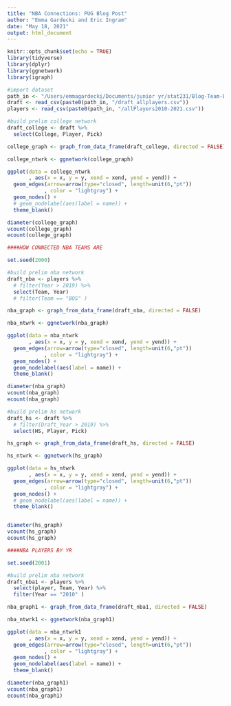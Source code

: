 ```yaml
---
title: "NBA Connections: PUG Blog Post"
author: "Emma Gardecki and Eric Ingram"
date: "May 18, 2021"
output: html_document
---
```


```r
knitr::opts_chunk$set(echo = TRUE)
library(tidyverse)
library(dplyr)
library(ggnetwork)
library(igraph)
```

```r
#import dataset
path_in <- "/Users/emmagardecki/Documents/junior yr/stat231/Blog-Team-Basketball"
draft <- read_csv(paste0(path_in, "/draft_allplayers.csv"))
players <- read_csv(paste0(path_in, "/allPlayers2010-2021.csv"))
```

```r
#build prelim college network
draft_college <- draft %>%
  select(College, Player, Pick)

college_graph <- graph_from_data_frame(draft_college, directed = FALSE)

college_ntwrk <- ggnetwork(college_graph)

ggplot(data = college_ntwrk
       , aes(x = x, y = y, xend = xend, yend = yend)) +
  geom_edges(arrow=arrow(type="closed", length=unit(6,"pt"))
            , color = "lightgray") +
  geom_nodes() +
  # geom_nodelabel(aes(label = name)) +
  theme_blank()

diameter(college_graph)
vcount(college_graph)
ecount(college_graph)
```

```r
####HOW CONNECTED NBA TEAMS ARE

set.seed(2000)

#build prelim nba network
draft_nba <- players %>%
  # filter(Year > 2019) %>%
  select(Team, Year) 
  # filter(Team == "BOS" )

nba_graph <- graph_from_data_frame(draft_nba, directed = FALSE)

nba_ntwrk <- ggnetwork(nba_graph)

ggplot(data = nba_ntwrk
       , aes(x = x, y = y, xend = xend, yend = yend)) +
  geom_edges(arrow=arrow(type="closed", length=unit(6,"pt"))
            , color = "lightgray") +
  geom_nodes() +
  geom_nodelabel(aes(label = name)) +
  theme_blank()

diameter(nba_graph)
vcount(nba_graph)
ecount(nba_graph)
```


```r
#build prelim hs network
draft_hs <- draft %>%
  # filter(Draft_Year > 2019) %>%
  select(HS, Player, Pick)

hs_graph <- graph_from_data_frame(draft_hs, directed = FALSE)

hs_ntwrk <- ggnetwork(hs_graph)

ggplot(data = hs_ntwrk
       , aes(x = x, y = y, xend = xend, yend = yend)) +
  geom_edges(arrow=arrow(type="closed", length=unit(6,"pt"))
            , color = "lightgray") +
  geom_nodes() +
  # geom_nodelabel(aes(label = name)) +
  theme_blank()


diameter(hs_graph)
vcount(hs_graph)
ecount(hs_graph)
```







```r
####NBA PLAYERS BY YR

set.seed(2001)

#build prelim nba network
draft_nba1 <- players %>%
  select(player, Team, Year) %>%
  filter(Year == "2010" )

nba_graph1 <- graph_from_data_frame(draft_nba1, directed = FALSE)

nba_ntwrk1 <- ggnetwork(nba_graph1)

ggplot(data = nba_ntwrk1
       , aes(x = x, y = y, xend = xend, yend = yend)) +
  geom_edges(arrow=arrow(type="closed", length=unit(6,"pt"))
            , color = "lightgray") +
  geom_nodes() +
  geom_nodelabel(aes(label = name)) +
  theme_blank()

diameter(nba_graph1)
vcount(nba_graph1)
ecount(nba_graph1)
```